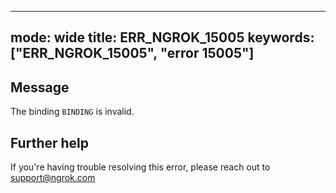 
---
mode: wide
title: ERR_NGROK_15005
keywords: ["ERR_NGROK_15005", "error 15005"]
---

## Message
The binding `BINDING` is invalid.




## Further help
If you're having trouble resolving this error, please reach out to [support@ngrok.com](mailto:support@ngrok.com?subject=Help%20with%20ERR_NGROK_15005)

